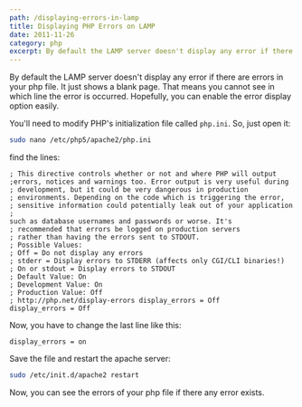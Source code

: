 ```yaml
---
path: /displaying-errors-in-lamp
title: Displaying PHP Errors on LAMP
date: 2011-11-26
category: php
excerpt: By default the LAMP server doesn't display any error if there are errors in your php file. It just shows a blank page. That means you cannot see in which line the error is occurred. Hopefully, you can enable the error display option easily...
---
```


By default the LAMP server doesn't display any error if there are errors in your php file. It just shows a blank page. That means you cannot see in which line the error is occurred. Hopefully, you can enable the error display option easily.

You'll need to modify PHP's initialization file called `php.ini`. So, just open it:

```bash
sudo nano /etc/php5/apache2/php.ini
```

find the lines:

```text
; This directive controls whether or not and where PHP will output
;errors, notices and warnings too. Error output is very useful during
; development, but it could be very dangerous in production
; environments. Depending on the code which is triggering the error,
; sensitive information could potentially leak out of your application ;
such as database usernames and passwords or worse. It's
; recommended that errors be logged on production servers
; rather than having the errors sent to STDOUT.
; Possible Values:
; Off = Do not display any errors
; stderr = Display errors to STDERR (affects only CGI/CLI binaries!)
; On or stdout = Display errors to STDOUT
; Default Value: On
; Development Value: On
; Production Value: Off
; http://php.net/display-errors display_errors = Off
display_errors = Off
```

Now, you have to change the last line like this:

```text
display_errors = on
```

Save the file and restart the apache server:

```bash
sudo /etc/init.d/apache2 restart
```

Now, you can see the errors of your php file if there any error exists.
